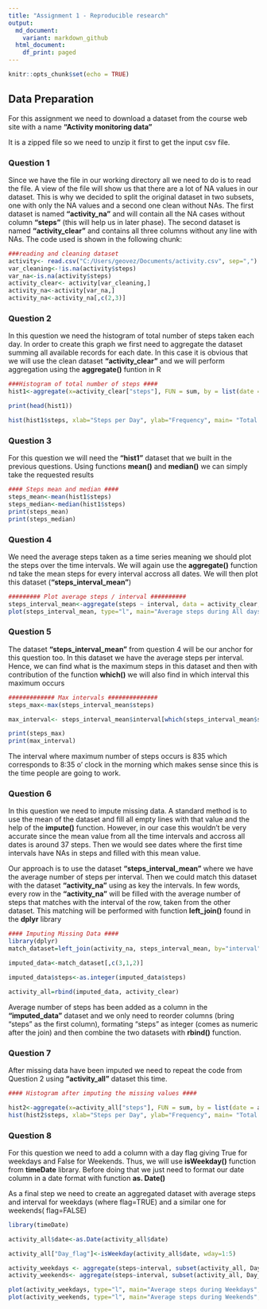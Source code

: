 ---
title: "Assignment 1 - Reproducible research"
output:
  md_document:
    variant: markdown_github
  html_document:
    df_print: paged
---

```{r setup, include=FALSE}
knitr::opts_chunk$set(echo = TRUE)
```



## Data Preparation


For this assignment we need to download a dataset from the course web site with a name **"Activity monitoring data"**

It is a zipped file so we need to unzip it first to get the input csv file. 

### Question 1

Since we have the file in our working directory all we need to do is to read the file. A view of the file will show us that there are a lot of NA values in our dataset. This is why we decided to split the original dataset in two subsets, one with only the NA values and a second one clean without NAs. The first dataset is named **"activity_na"** and will contain all the NA cases without column **"steps"** (this will help us in later phase). The second dataset is named **"activity_clear"** and contains all three columns without any line with NAs. The code used is shown in the following chunk: 

```{r}
###reading and cleaning dataset
activity<- read.csv("C:/Users/geovez/Documents/activity.csv", sep=",")
var_cleaning<-!is.na(activity$steps)
var_na<-is.na(activity$steps)
activity_clear<- activity[var_cleaning,]
activity_na<-activity[var_na,]
activity_na<-activity_na[,c(2,3)]
```


### Question 2 

In this question we need the histogram of total number of steps taken each day. In order to create this graph we first need to aggregate the dataset summing all available records for each date. In this case it is obvious that we will use the clean dataset **"activity_clear"** and we will perform aggregation using the **aggregate()** funtion in R 

```{r}
###Histogram of total number of steps ####
hist1<-aggregate(x=activity_clear["steps"], FUN = sum, by = list(date = activity_clear$date))

print(head(hist1))

hist(hist1$steps, xlab="Steps per Day", ylab="Frequency", main= "Total number of steps taken per day", col="green" )
```

### Question 3

For this question we will need the **"hist1"** dataset that we built in the previous questions. Using functions **mean()** and **median()** we can simply take the requested results 

```{r}
#### Steps mean and median ####
steps_mean<-mean(hist1$steps)
steps_median<-median(hist1$steps)
print(steps_mean)
print(steps_median)
```

### Question 4

We need the average steps taken as a time series meaning we should plot the steps over the time intervals. We will again use the **aggregate()** function nd take the mean steps for every interval accross all dates. We will then plot this dataset (**"steps_interval_mean"**)


```{r}
######### Plot average steps / interval ##########
steps_interval_mean<-aggregate(steps ~ interval, data = activity_clear, FUN = mean)
plot(steps_interval_mean, type="l", main="Average steps during All days without NAs", col="red")
```


### Question 5

The dataset **"steps_interval_mean"** from question 4 will be our anchor for this question too. In this dataset we have the average steps per interval. Hence, we can find what is the maximum steps in this dataset and then with contribution of the function **which()** we will also find in which interval this maximum occurs

```{r}
############# Max intervals ##############
steps_max<-max(steps_interval_mean$steps)

max_interval<- steps_interval_mean$interval[which(steps_interval_mean$steps == steps_max)]
```

```{r}
print(steps_max)
print(max_interval)
```

The interval where maximum number of steps occurs is 835 which corresponds to 8:35 o' clock in the morning which makes sense since this is the time people are going to work. 


### Question 6 


In this question we need to impute missing data. A standard method is to use the mean of the dataset and fill all empty lines with that value and the help of the **impute()** function. However, in our case this wouldn't be very accurate since the mean value from all the time intervals and accross all dates is around 37 steps. Then we would see dates where the first time intervals have NAs in steps and filled with this mean value. 

Our approach is to use the dataset **"steps_interval_mean"** where we have the average number of steps per interval. Then we could match this dataset with the dataset **"activity_na"** using as key the intervals. In few words, every row in the **"activity_na"** will be filled with the average number of steps that matches with the interval of the row, taken from the other dataset. This matching will be performed with function **left_join()** found in the **dplyr** library       


```{r}
#### Imputing Missing Data ####
library(dplyr)
match_dataset=left_join(activity_na, steps_interval_mean, by="interval")

imputed_data<-match_dataset[,c(3,1,2)]

imputed_data$steps<-as.integer(imputed_data$steps)

activity_all=rbind(imputed_data, activity_clear)

```


Average number of steps has been added as a column in the **"imputed_data"** dataset and we only need to reorder columns (bring "steps" as the first column), formating "steps" as integer (comes as numeric after the join) and then combine the two datasets with **rbind()** function. 


### Question 7

After missing data have been imputed we need to repeat the code from Question 2 using **"activity_all"** dataset this time. 


```{r}
#### Histogram after imputing the missing values ####

hist2<-aggregate(x=activity_all["steps"], FUN = sum, by = list(date = activity_all$date))
hist(hist2$steps, xlab="Steps per Day", ylab="Frequency", main= "Total number of steps taken per day", col="green" )

```


### Question 8


For this question we need to add a column with a day flag giving True for weekdays and False for Weekends. Thus, we will use **isWeekday()** function from **timeDate** library. Before doing that we just need to format our date column in a date format with function **as. Date()**

As a final step we need to create an aggregated dataset with average steps and interval for weekdays (where flag=TRUE) and a similar one for weekends( flag=FALSE)


```{r}
library(timeDate)

activity_all$date<-as.Date(activity_all$date)

activity_all["Day_flag"]<-isWeekday(activity_all$date, wday=1:5)

activity_weekdays <- aggregate(steps~interval, subset(activity_all, Day_flag == TRUE), mean)
activity_weekends<- aggregate(steps~interval, subset(activity_all, Day_flag == FALSE), mean)

plot(activity_weekdays, type="l", main="Average steps during Weekdays", col="blue")
plot(activity_weekends, type="l", main="Average steps during Weekends", col="red")
```



